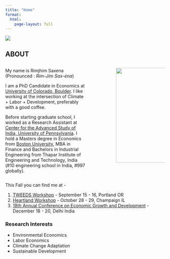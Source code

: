 ```yaml
---
title: "Home"
format: 
  html:
    page-layout: full
---
```


![](images/banner.png){fig-align="center"}

## ABOUT

::: columns
::: {.column width="50%"}
My name is Rimjhim Saxena (Pronounced : *Rim-Jim Sax-éna*)

I am a PhD Candidate in Economics at [University of Colorado, Boulder](https://www.colorado.edu/economics/). I like working at the intersection of Climate + Labor + Development, preferably with a good coffee.

Before starting graduate school, I worked as a Research Assistant at [Center for the Advanced Study of India, University of Pennsylvania](https://casi.sas.upenn.edu). I hold a Masters degree in Economics from [Boston University](https://www.bu.edu/econ/), MBA in Finance and Bachelors in Industrial Engineering from Thapar Institute of Engineering and Technology, India (#10 engineering school in India, #997 globally).
:::

::: {.column width="10%"}
<!-- empty column to create gap -->
:::

::: {.column width="30%"}
![](images/IMG_1651-01.PNG){fig-align="right" width="300"}
:::
:::

This Fall you can find me at -

1.  [TWEEDS Workshop](https://tweeds.io) - September 15 - 16, Portland OR
2.  [Heartland Workshop](https://publish.illinois.edu/heartland/) - October 28 - 29, Champaign IL
3.  [18th Annual Conference on Economic Growth and Development](https://www.isid.ac.in/~acegd/acegd2023/index.html) - December 18 - 20, Delhi India

### Research Interests

-   Environmental Economics
-   Labor Economics
-   Climate Change Adaptation
-   Sustainable Development
